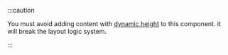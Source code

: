 :::caution

You must avoid adding content with [dynamic height](../../avoid-dynamic-height) to this component.
it will break the layout logic system.

:::
